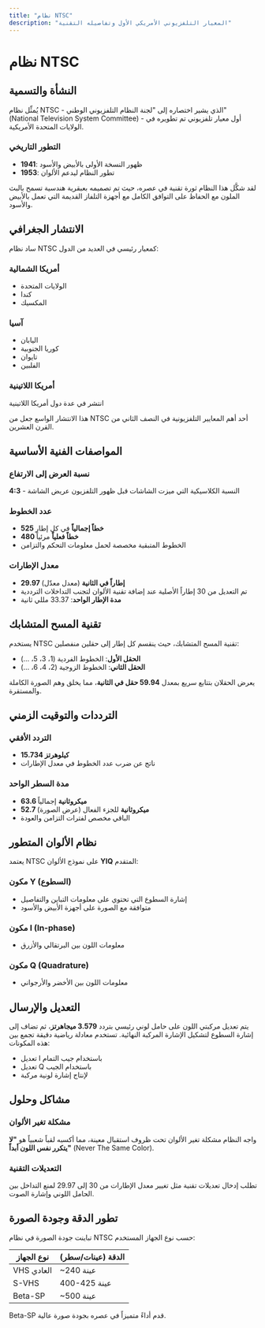 ```yaml
---
title: "نظام NTSC"
description: "المعيار التلفزيوني الأمريكي الأول وتفاصيله التقنية"
---
```


# نظام NTSC

## النشأة والتسمية

يُمثِّل نظام NTSC - الذي يشير اختصاره إلى "لجنة النظام التلفزيوني الوطني" (National Television System Committee) - أول معيار تلفزيوني تم تطويره في الولايات المتحدة الأمريكية.

### التطور التاريخي

- **1941**: ظهور النسخة الأولى بالأبيض والأسود
- **1953**: تطور النظام ليدعم الألوان

لقد شكَّل هذا النظام ثورة تقنية في عصره، حيث تم تصميمه بعبقرية هندسية تسمح بالبث الملون مع الحفاظ على التوافق الكامل مع أجهزة التلفاز القديمة التي تعمل بالأبيض والأسود.

## الانتشار الجغرافي

ساد نظام NTSC كمعيار رئيسي في العديد من الدول:

### أمريكا الشمالية
- الولايات المتحدة
- كندا
- المكسيك

### آسيا
- اليابان
- كوريا الجنوبية
- تايوان
- الفلبين

### أمريكا اللاتينية
انتشر في عدة دول أمريكا اللاتينية

هذا الانتشار الواسع جعل من NTSC أحد أهم المعايير التلفزيونية في النصف الثاني من القرن العشرين.

## المواصفات الفنية الأساسية

### نسبة العرض إلى الارتفاع
**4:3** - النسبة الكلاسيكية التي ميزت الشاشات قبل ظهور التلفزيون عريض الشاشة

### عدد الخطوط
- **525 خطاً إجمالياً** في كل إطار
- **480 خطاً فعلياً** مرئياً
- الخطوط المتبقية مخصصة لحمل معلومات التحكم والتزامن

### معدل الإطارات
- **29.97 إطاراً في الثانية** (معدل معدّل)
- تم التعديل من 30 إطاراً الأصلية عند إضافة تقنية الألوان لتجنب التداخلات الترددية
- **مدة الإطار الواحد**: 33.37 مللي ثانية

## تقنية المسح المتشابك

يستخدم NTSC تقنية المسح المتشابك، حيث ينقسم كل إطار إلى حقلين منفصلين:

- **الحقل الأول**: الخطوط الفردية (1، 3، 5، ...)
- **الحقل الثاني**: الخطوط الزوجية (2، 4، 6، ...)

يعرض الحقلان بتتابع سريع بمعدل **59.94 حقل في الثانية**، مما يخلق وهم الصورة الكاملة والمستقرة.

## الترددات والتوقيت الزمني

### التردد الأفقي
- **15.734 كيلوهرتز**
- ناتج عن ضرب عدد الخطوط في معدل الإطارات

### مدة السطر الواحد
- **63.6 ميكروثانية** إجمالياً
- **52.7 ميكروثانية** للجزء الفعال (عرض الصورة)
- الباقي مخصص لفترات التزامن والعودة

## نظام الألوان المتطور

يعتمد NTSC على نموذج الألوان **YIQ** المتقدم:

### مكون Y (السطوع)
- إشارة السطوع التي تحتوي على معلومات التباين والتفاصيل
- متوافقة مع الصورة على أجهزة الأبيض والأسود

### مكون I (In-phase)
- معلومات اللون بين البرتقالي والأزرق

### مكون Q (Quadrature)
- معلومات اللون بين الأخضر والأرجواني

## التعديل والإرسال

يتم تعديل مركبتي اللون على حامل لوني رئيسي بتردد **3.579 ميجاهرتز**، ثم تضاف إلى إشارة السطوع لتشكيل الإشارة المركبة النهائية. تستخدم معادلة رياضية دقيقة تجمع بين هذه المكونات:

- تعديل I باستخدام جيب التمام
- تعديل Q باستخدام الجيب
- لإنتاج إشارة لونية مركبة

## مشاكل وحلول

### مشكلة تغير الألوان
واجه النظام مشكلة تغير الألوان تحت ظروف استقبال معينة، مما أكسبه لقباً شعبياً هو **"لا يتكرر نفس اللون أبداً"** (Never The Same Color).

### التعديلات التقنية
تطلب إدخال تعديلات تقنية مثل تغيير معدل الإطارات من 30 إلى 29.97 لمنع التداخل بين الحامل اللوني وإشارة الصوت.

## تطور الدقة وجودة الصورة

تباينت جودة الصورة في نظام NTSC حسب نوع الجهاز المستخدم:

| نوع الجهاز | الدقة (عينات/سطر) |
|------------|-------------------|
| VHS العادي | ~240 عينة |
| S-VHS | 400-425 عينة |
| Beta-SP | ~500 عينة |

Beta-SP قدم أداءً متميزاً في عصره بجودة صورة عالية.